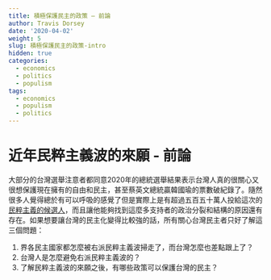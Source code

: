 ```yaml
---
title: 積極保護民主的政策 – 前論
author: Travis Dorsey
date: '2020-04-02'
weight: 5
slug: 積極保護民主的政策-intro
hidden: true
categories:
  - economics
  - politics
  - populism
tags:
  - economics
  - populism
  - politics
---
```


# 近年民粹主義波的來願 - 前論
大部分的台灣選舉注意者都同意2020年的總統選舉結果表示台灣人真的很關心又很想保護現在擁有的自由和民主，甚至蔡英文總統贏韓國瑜的票數破紀錄了。隨然很多人覺得總於有可以呼吸的感覺了但是實際上是有超過五百五十萬人投給這次的[民粹主義的候選人](https://www.bloomberg.com/graphics/2020-taiwan-election-results/)，而且讓他能夠找到這麼多支持者的政治分裂和結構的原因還有存在。如果想要讓台灣的民主化變得比較強的話，所有關心台灣民主者只好了解這三個問題：

1.  界各民主國家都怎麼被右派民粹主義波掃走了，而台灣怎麼也差點跟上了？
2.  台灣人是怎麼避免右派民粹主義波的？
3.  了解民粹主義波的來願之後，有哪些政策可以保護台灣的民主？


